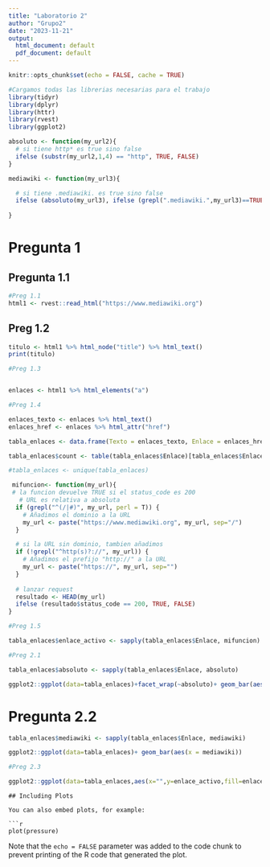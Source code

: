 ```yaml
---
title: "Laboratorio 2"
author: "Grupo2"
date: "2023-11-21"
output:
  html_document: default
  pdf_document: default
---
```


```r
knitr::opts_chunk$set(echo = FALSE, cache = TRUE)
```


```r
#Cargamos todas las librerias necesarias para el trabajo
library(tidyr)
library(dplyr)
library(httr)
library(rvest)
library(ggplot2)
```


```r
absoluto <- function(my_url2){
  # si tiene http* es true sino false
  ifelse (substr(my_url2,1,4) == "http", TRUE, FALSE)
}
```

```r
mediawiki <- function(my_url3){

  # si tiene .mediawiki. es true sino false
  ifelse (absoluto(my_url3), ifelse (grepl(".mediawiki.",my_url3)==TRUE, TRUE, FALSE), TRUE)
  
}
```

# Pregunta 1

## Pregunta 1.1

```r
#Preg 1.1
html1 <- rvest::read_html("https://www.mediawiki.org")

```

## Preg 1.2
```r
titulo <- html1 %>% html_node("title") %>% html_text()
print(titulo)
```

```r
#Preg 1.3


enlaces <- html1 %>% html_elements("a")
```

```r
#Preg 1.4

enlaces_texto <- enlaces %>% html_text()
enlaces_href <- enlaces %>% html_attr("href")

tabla_enlaces <- data.frame(Texto = enlaces_texto, Enlace = enlaces_href)

tabla_enlaces$count <- table(tabla_enlaces$Enlace)[tabla_enlaces$Enlace]

#tabla_enlaces <- unique(tabla_enlaces)

```
```r
 mifuncion<- function(my_url){
 # la funcion devuelve TRUE si el status_code es 200
   # URL es relativa a absoluta
  if (grepl("^(/|#)", my_url, perl = T)) {
    # Añadimos el dominio a la URL
    my_url <- paste("https://www.mediawiki.org", my_url, sep="/")
  }

  # si la URL sin dominio, tambien añadimos
  if (!grepl("^http(s)?://", my_url)) {
    # Añadimos el prefijo "http://" a la URL
    my_url <- paste("https://", my_url, sep="")
  }
  
  # lanzar request
  resultado <- HEAD(my_url)
  ifelse (resultado$status_code == 200, TRUE, FALSE)
}
```

```r
#Preg 1.5

tabla_enlaces$enlace_activo <- sapply(tabla_enlaces$Enlace, mifuncion)
```

```r
#Preg 2.1

tabla_enlaces$absoluto <- sapply(tabla_enlaces$Enlace, absoluto)

ggplot2::ggplot(data=tabla_enlaces)+facet_wrap(~absoluto)+ geom_bar(aes(x = Enlace))
```

# Pregunta 2.2
```r
tabla_enlaces$mediawiki <- sapply(tabla_enlaces$Enlace, mediawiki)

ggplot2::ggplot(data=tabla_enlaces)+ geom_bar(aes(x = mediawiki))
```

```r
#Preg 2.3

ggplot2::ggplot(data=tabla_enlaces,aes(x="",y=enlace_activo,fill=enlace_activo))+ geom_bar(width=1,stat = "identity")+ coord_polar("y", start=0)


```   
```
## Including Plots

You can also embed plots, for example:

```r
plot(pressure)
```

Note that the `echo = FALSE` parameter was added to the code chunk to prevent printing of the R code that generated the plot.
